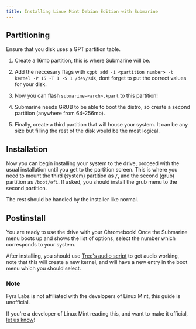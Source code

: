 ```yaml
---
title: Installing Linux Mint Debian Edition with Submarine
---
```


## Partitioning

Ensure that you disk uses a GPT partition table.

1. Create a 16mb partition, this is where Submarine will be.

2. Add the neccesary flags with `cgpt add -i <partition number> -t kernel -P 15 -T 1 -S 1 /dev/sdX`, dont forget to put the correct values for your disk.

3. Now you can flash `submarine-<arch>.kpart` to this partition!

4. Submarine needs GRUB to be able to boot the distro, so create a second partition (anywhere from 64-256mb).

5. Finally, create a third partition that will house your system. It can be any size but filling the rest of the disk would be the most logical.

## Installation

Now you can begin installing your system to the drive, proceed with the usual installation until you get to the partition screen. This is where you need to mount the third (system) partition as `/`, and the second (grub) partition as `/boot/efi`. If asked, you should install the grub menu to the second partition.

The rest should be handled by the installer like normal.

## Postinstall

You are ready to use the drive with your Chromebook! Once the Submarine menu boots up and shows the list of options, select the number which corresponds to your system.

After installing, you should use [Tree's audio script](https://github.com/WeirdTreeThing/chromebook-linux-audio) to get audio working, note that this will create a new kernel, and will have a new entry in the boot menu which you should select.

### Note

Fyra Labs is not affiliated with the developers of Linux Mint, this guide is unofficial.

If you're a developer of Linux Mint reading this, and want to make it official, [let us know](mailto:contact@fyralabs.com)!
